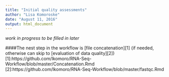 ```yaml
---
title: "Initial quality assessments"
author: "Lisa Komoroske"
date: "August 11, 2016"
output: html_document
---
```


*work in progress to be filled in later*

####The nest step in the workflow is [file concatenation][1] (if needed, otherwise can skip to [evaluation of data quality][2])
[1]:https://github.com/lkomoro/RNA-Seq-Workflow/blob/master/Concatenation.Rmd
[2]:https://github.com/lkomoro/RNA-Seq-Workflow/blob/master/fastqc.Rmd
